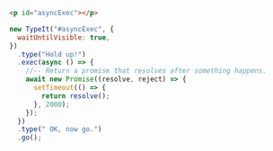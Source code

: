 ```html
<p id="asyncExec"></p>
```

```javascript
new TypeIt("#asyncExec", {
  waitUntilVisible: true,
})
  .type("Hold up!")
  .exec(async () => {
    //-- Return a promise that resolves after something happens.
    await new Promise((resolve, reject) => {
      setTimeout(() => {
        return resolve();
      }, 2000);
    });
  })
  .type(" OK, now go.")
  .go();
```
